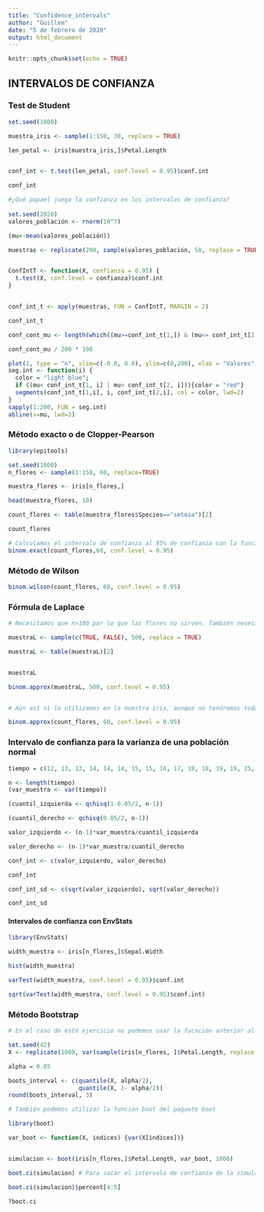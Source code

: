 ```yaml
---
title: "Confidence_intervals"
author: "Guillem"
date: "5 de febrero de 2020"
output: html_document
---
```


```r
knitr::opts_chunk$set(echo = TRUE)
```

## INTERVALOS DE CONFIANZA


### Test de Student

```r
set.seed(1000)

muestra_iris <- sample(1:150, 30, replace = TRUE)

len_petal <- iris[muestra_iris,]$Petal.Length


conf_int <- t.test(len_petal, conf.level = 0.95)$conf.int

conf_int

#¿Qué papael juega la confianza en los intervalos de confianza?
  
set.seed(2020)
valores_población <- rnorm(10^7)

(mu<-mean(valores_población))

muestras <- replicate(200, sample(valores_población, 50, replace = TRUE))


ConfIntT <- function(X, confianza = 0.95) {
  t.test(X, conf.level = confianza)$conf.int
}


conf_int_t <- apply(muestras, FUN = ConfIntT, MARGIN = 2)

conf_int_t

conf_cont_mu <- length(which((mu>=conf_int_t[1,]) & (mu<= conf_int_t[2,])))

conf_cont_mu / 200 * 100

```
```r
plot(1, type = "n", xlim=c(-0.8, 0.8), ylim=c(0,200), xlab = "Valores", ylab = "Repeticiones", main = "")
seg.int <- function(i) {
  color = "light blue";
  if ((mu< conf_int_t[1, i] | mu> conf_int_t[2, i])){color = "red"} 
  segments(conf_int_t[1,i], i, conf_int_t[2,i], col = color, lwd=2)
}
sapply(1:200, FUN = seg.int) 
abline(v=mu, lwd=2)
```

### Método exacto o de Clopper-Pearson
```r
library(epitools)

set.seed(1000)
n_flores <- sample(1:150, 60, replace=TRUE)

muestra_flores <- iris[n_flores,]

head(muestra_flores, 10)

count_flores <- table(muestra_flores$Species=="setosa")[2]

count_flores

# Calculamos el intervalo de confianza al 95% de confianza con la función binom.exact
binom.exact(count_flores,60, conf.level = 0.95)

```
### Método de Wilson

```r
binom.wilson(count_flores, 60, conf.level = 0.95)
```

### Fórmula de Laplace

```r
# Necesitamos que n>100 por lo que las flores no sirven. También necesitamos que np > 10 y n(1-p) > 10

muestraL <- sample(c(TRUE, FALSE), 500, replace = TRUE)

muestraL <- table(muestraL)[2]


muestraL

binom.approx(muestraL, 500, conf.level = 0.95)


# Aún así si lo utilizamos en la muestra iris, aunque no tendremos todas las condiciones cumplidas por lo que no es un estimador fiable

binom.approx(count_flores, 60, conf.level = 0.95)

```

### Intervalo de confianza para la varianza de una población normal

```r
tiempo = c(12, 13, 13, 14, 14, 14, 15, 15, 16, 17, 18, 18, 19, 19, 25, 25, 26, 27, 30, 33, 34, 35, 40, 40, 51, 51, 58, 59, 83)

n <- length(tiempo)
(var_muestra <- var(tiempo))

(cuantil_izquierda <- qchisq(1-0.05/2, n-1))

(cuantil_derecho <- qchisq(0.05/2, n-1))

valor_izquierdo <- (n-1)*var_muestra/cuantil_izquierda

valor_derecho <- (n-1)*var_muestra/cuantil_derecho

conf_int <- c(valor_izquierdo, valor_derecho)

conf_int

conf_int_sd <- c(sqrt(valor_izquierdo), sqrt(valor_derecho))

conf_int_sd
```
#### Intervalos de confianza con EnvStats

```r
library(EnvStats)

width_muestra <- iris[n_flores,]$Sepal.Width

hist(width_muestra)

varTest(width_muestra, conf.level = 0.95)$conf.int

sqrt(varTest(width_muestra, conf.level = 0.95)$conf.int)

```
### Método Bootstrap

```r
# En el caso de este ejercicio no podemos usar la fucnción anterior al no poder considerar que se distribuye como una normal, por lo que hacemos bootsrap

set.seed(42)
X <- replicate(1000, var(sample(iris[n_flores, ]$Petal.Length, replace = TRUE)))

alpha = 0.05

boots_interval <- c(quantile(X, alpha/2),
                    quantile(X, 1- alpha/2))
round(boots_interval, 3)

# También podemos utilizar la función boot del paquete boot

library(boot)

var_boot <- function(X, indices) {var(X[indices])}


simulacion <- boot(iris[n_flores,]$Petal.Length, var_boot, 1000)

boot.ci(simulacion) # Para sacar el intervalo de confianza de la simulacion

boot.ci(simulacion)$percent[4:5]

?boot.ci
```

